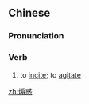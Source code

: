 ==Chinese==
{{zh-forms}}

===Pronunciation===
{{zh-pron
|m=shānhuò
|c=sin3 waak6
|mn=qz:siàn-hia̍k/xm,zz:siàn-he̍k
|cat=v
}}

===Verb===
{{zh-verb}}

# to [[incite]]; to [[agitate]]

[[zh:煽惑]]